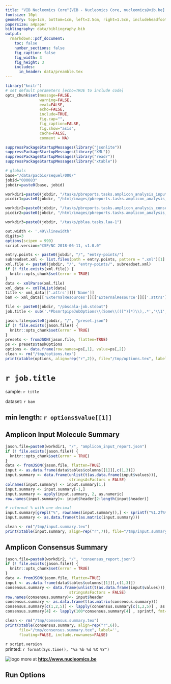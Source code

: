 ```yaml
---
title: "VIB Nucleomics Core^[VIB - Nucleomics Core, nucleomics@vib.be] - SEQUEL LAA report"
fontsize: 10pt
geometry: top=1cm, bottom=1cm, left=2.5cm, right=1.5cm, includeheadfoot=true
papersize: a4paper
bibliography: data/bibliography.bib
output:
  rmarkdown::pdf_document:
    toc: false
    number_sections: false
    fig_caption: false
    fig_width: 3
    fig_height: 3
    includes:  
      in_header: data/preamble.tex
---
```


```r
library("knitr")
# set default parameters [echo=TRUE to include code]
opts_chunk$set(message=FALSE, 
               warning=FALSE, 
               eval=FALSE,
               echo=FALSE,
               include=TRUE,
               fig.cap="",
               fig_caption=FALSE,
               fig.show="asis",
               cache=FALSE,
               comment = NA)

suppressPackageStartupMessages(library("jsonlite"))
suppressPackageStartupMessages(library("XML"))
suppressPackageStartupMessages(library("readr"))
suppressPackageStartupMessages(library("xtable"))

# globals
base="/data/pacbio/sequel/000/"
jobid="000083"
jobdir=paste0(base, jobid)

workdir1=paste0(jobdir, "/tasks/pbreports.tasks.amplicon_analysis_input-0")
picdir1=paste0(jobdir, "/html/images/pbreports.tasks.amplicon_analysis_input")

workdir2=paste0(jobdir, "/tasks/pbreports.tasks.amplicon_analysis_consensus-0")
picdir2=paste0(jobdir, "/html/images/pbreports.tasks.amplicon_analysis_consensus")

workdir3=paste0(jobdir, "/tasks/pblaa.tasks.laa-1")

out.width <- '.49\\linewidth'
digits=3
options(scipen = 999)
script.version="©SP/NC 2018-06-11, v1.0.0"
```

```r
entry.points <- paste0(jobdir, "/", "entry-points/")
subreadset.xml <- list.files(path = entry.points, pattern = ".xml")[1]
xml.file <- paste0(jobdir, "/", "entry-points/", subreadset.xml)
if (! file.exists(xml.file)) {
  knitr::opts_chunk$set(error = TRUE)
}
data <- xmlParse(xml.file)
xml_data <- xmlToList(data)
title <- xml_data[['.attrs']][['Name']]
bam <- xml_data[['ExternalResources']][['ExternalResource']][['.attrs']][['ResourceId']]

file <- paste0(jobdir, "/pbscala-job.stdout")
job.title <- sub('.*PbsmrtpipeJobOptions\\(Some\\(([^)]*)\\),.*','\\1', readLines(file)[2])
```

```r
jason.file=paste0(jobdir, "/", "preset.json")
if (! file.exists(jason.file)) {
  knitr::opts_chunk$set(error = TRUE)
}
presets <- fromJSON(jason.file, flatten=TRUE)
ps <- presets$taskOptions
options <- data.frame(row.names=ps[,1], value=ps[,2])
clean <- rm("/tmp/options.tex")
print(xtable(options, align=rep("r",2)), file="/tmp/options.tex", label='', floating=FALSE)
```

# `r job.title`

sample: `r title`

dataset: `r bam`

## min length: `r options$value[[1]]`

## Amplicon Input Molecule Summary

```r
jason.file=paste0(workdir1, "/", "amplicon_input_report.json")
if (! file.exists(jason.file)) {
  knitr::opts_chunk$set(error = TRUE)
}
data <- fromJSON(jason.file, flatten=TRUE)
input <- as.data.frame(data$tables$columns[[1]][,c(1,3)])
input.summary <- data.frame(unlist(t(as.data.frame(input$values))),
                            stringsAsFactors = FALSE)
colnames(input.summary) <- input.summary[1,]
input.summary <- input.summary[-1,]
input.summary <- apply(input.summary, 2, as.numeric) 
row.names(input.summary)<- input$header[2:length(input$header)]

# reformat % with one decimal
input.summary[grepl("%", rownames(input.summary)),] <- sprintf("%1.2f%%", 100*input.summary[grepl("%", rownames(input.summary)),])
input.summary <- as.data.frame(t(as.matrix(input.summary)))

clean <- rm("/tmp/input.summary.tex")
print(xtable(input.summary, align=rep("r",7)), file="/tmp/input.summary.tex", label='', floating=FALSE)
```

\begin{table}[ht]
\centering
\subfloat[]{\scalebox{1}{\input{/tmp/input.summary}}}
\end{table}

## Amplicon Consensus Summary

```r
jason.file=paste0(workdir2, "/", "consensus_report.json")
if (! file.exists(jason.file)) {
  knitr::opts_chunk$set(error = TRUE)
}
data <- fromJSON(jason.file, flatten=TRUE)
input <- as.data.frame(data$tables$columns[[1]][,c(1,3)])
consensus.summary <- data.frame(unlist(t(as.data.frame(input$values))),
                            stringsAsFactors = FALSE)
row.names(consensus.summary)<- input$header
consensus.summary <- as.data.frame(t(as.matrix(consensus.summary)))
consensus.summary[c(1,2,5)] <- lapply(consensus.summary[c(1,2,5)] , as.integer)
consensus.summary[4] <- lapply(100*consensus.summary[4] , sprintf, fmt="%1.3f%%")

clean <- rm("/tmp/consensus.summary.tex")
print(xtable(consensus.summary, align=rep("r",6)), 
      file="/tmp/consensus.summary.tex", label='', 
      floating=FALSE, include.rownames=FALSE)
```

\begin{table}[ht]
\centering
\subfloat[]{\scalebox{1}{\input{/tmp/consensus.summary}}}
\end{table}

\vskip 3in

\footnotesize
`r script.version`  
printed: `r format(Sys.time(), "%a %b %d %X %Y")`
\normalsize

![logo](data/NC_logo.png) more at **<http://www.nucleomics.be>**

\newpage

## Run Options

\begin{table}[ht]
\centering
\subfloat[]{\scalebox{0.9}{\input{/tmp/options}}}
\end{table}


